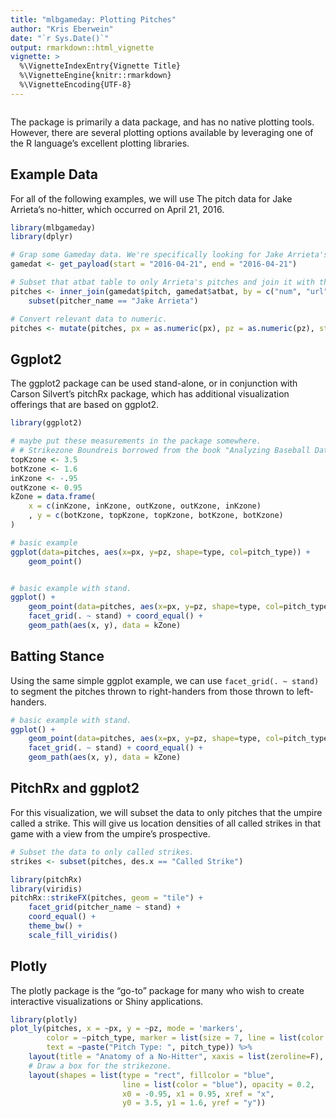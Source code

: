 ```yaml
---
title: "mlbgameday: Plotting Pitches"
author: "Kris Eberwein"
date: "`r Sys.Date()`"
output: rmarkdown::html_vignette
vignette: >
  %\VignetteIndexEntry{Vignette Title}
  %\VignetteEngine{knitr::rmarkdown}
  %\VignetteEncoding{UTF-8}
---
```

```r
```

The package is primarily a data package, and has no native plotting tools. However, there are several plotting options available by leveraging one of the R language's excellent plotting libraries.

## Example Data

For all of the following examples, we will use The pitch data for Jake Arrieta's no-hitter, which occurred on April 21, 2016.


```r
library(mlbgameday)
library(dplyr)

# Grap some Gameday data. We're specifically looking for Jake Arrieta's no-hitter.
gamedat <- get_payload(start = "2016-04-21", end = "2016-04-21")

# Subset that atbat table to only Arrieta's pitches and join it with the pitch table.
pitches <- inner_join(gamedat$pitch, gamedat$atbat, by = c("num", "url")) %>%
    subset(pitcher_name == "Jake Arrieta")

# Convert relevant data to numeric.
pitches <- mutate(pitches, px = as.numeric(px), pz = as.numeric(pz), start_speed = as.numeric(start_speed))

```

## Ggplot2

The ggplot2 package can be used stand-alone, or in conjunction with Carson Silvert's pitchRx package, which has additional visualization offerings that are based on ggplot2.

```r
library(ggplot2)

# maybe put these measurements in the package somewhere.
# # Strikezone Boundreis borrowed from the book "Analyzing Baseball Data with R."
topKzone <- 3.5
botKzone <- 1.6
inKzone <- -.95
outKzone <- 0.95
kZone = data.frame(
    x = c(inKzone, inKzone, outKzone, outKzone, inKzone)
    , y = c(botKzone, topKzone, topKzone, botKzone, botKzone)
)

# basic example
ggplot(data=pitches, aes(x=px, y=pz, shape=type, col=pitch_type)) +
    geom_point()


# basic example with stand.
ggplot() +
    geom_point(data=pitches, aes(x=px, y=pz, shape=type, col=pitch_type)) +
    facet_grid(. ~ stand) + coord_equal() +
    geom_path(aes(x, y), data = kZone)


```

## Batting Stance

Using the same simple ggplot example, we can use `facet_grid(. ~ stand)` to segment the pitches thrown to right-handers from those thrown to left-handers.

```r

# basic example with stand.
ggplot() +
    geom_point(data=pitches, aes(x=px, y=pz, shape=type, col=pitch_type)) +
    facet_grid(. ~ stand) + coord_equal() +
    geom_path(aes(x, y), data = kZone)


```


## PitchRx and ggplot2

For this visualization, we will subset the data to only pitches that the umpire called a strike. This will give us location densities of all called strikes in that game with a view from the umpire's prospective.

```r
# Subset the data to only called strikes.
strikes <- subset(pitches, des.x == "Called Strike")

library(pitchRx)
library(viridis)
pitchRx::strikeFX(pitches, geom = "tile") + 
    facet_grid(pitcher_name ~ stand) +
    coord_equal() +
    theme_bw() +
    scale_fill_viridis()

```

## Plotly

The plotly package is the "go-to" package for many who wish to create interactive visualizations or Shiny applications.

```r
library(plotly)
plot_ly(pitches, x = ~px, y = ~pz, mode = 'markers', 
        color = ~pitch_type, marker = list(size = 7, line = list(color = ~pitch_type, width = 1)),
        text = ~paste("Pitch Type: ", pitch_type)) %>% 
    layout(title = "Anatomy of a No-Hitter", xaxis = list(zeroline=F), yaxis = list(zeroline=F)) %>%
    # Draw a box for the strikezone. 
    layout(shapes = list(type = "rect", fillcolor = "blue", 
                         line = list(color = "blue"), opacity = 0.2,
                         x0 = -0.95, x1 = 0.95, xref = "x",
                         y0 = 3.5, y1 = 1.6, yref = "y"))

```
